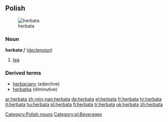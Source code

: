 ==Polish==
[[Image:Cup of Earl Gray.jpg|thumb|herbata]]
===Noun===
'''herbata''' ''f'' ([[Wiktionary Appendix:Polish hard feminine noun declension|declension]])
# [[tea]]

===Derived terms===
* [[herbaciany]] (adjective)
* [[herbatka]] (diminutive)

[[Category:Polish nouns]]
[[Category:pl:Beverages]]

[[ar:herbata]]
[[zh-min-nan:herbata]]
[[de:herbata]]
[[el:herbata]]
[[fr:herbata]]
[[hr:herbata]]
[[it:herbata]]
[[hu:herbata]]
[[pl:herbata]]
[[fi:herbata]]
[[tr:herbata]]
[[uk:herbata]]
[[zh:herbata]]